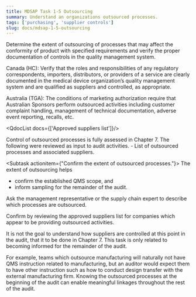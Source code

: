 ```yaml
---
title: MDSAP Task 1-5 Outsourcing
summary: Understand an organizations outsourced processes.
tags: ['purchasing', 'supplier controls']
slug: docs/mdsap-1-5-outsourcing
---
```


<RegLang>
Determine the extent of outsourcing of processes that may affect the conformity of product with specified requirements and verify the proper documentation of controls in  the quality management system. 

Canada (HC): Verify that the roles and responsibilities of any regulatory correspondents, importers, distributors, or providers of a service are clearly documented in the medical device organization’s quality management system and are qualified as suppliers and controlled, as appropriate. 

Australia (TGA): The conditions of marketing authorization require that Australian Sponsors perform outsourced activities including customer complaint handling, management of technical documentation, adverse event reporting, recalls, etc. 
</RegLang>

<QdocList docs={['Approved suppliers list']}/>

<ReportLang>
Control of outsourced processes is fully assessed in Chapter 7. The following were reviewed as input to audit activities.
- List of outsourced processes and associated suppliers.
</ReportLang>

<Subtask actionitem={"Confirm the extent of outsourced processes."}>
The extent of outsourcing helps 
- confirm the established QMS scope, and 
- inform sampling for the remainder of the audit.

Ask the management representative or the supply chain expert to describe which processes are outsourced.  

Confirm by reviewing the approved suppliers list for companies which appear to be providing outsourced activities. 
</Subtask>

It is not the goal to understand how suppliers are controlled at this point in the audit, that it to be done in Chapter 7.  This task is only related to becoming informed for the remainder of the audit. 

For example, teams which outsource manufacturing will naturally not have QMS instruction related to manufacturing, but an auditor would expect them to have other instruction such as how to conduct design transfer with the external manufacturing firm.  Knowing the outsourced processes at the beginning of the audit can enable meaningful linkages throughout the rest of the audit. 



